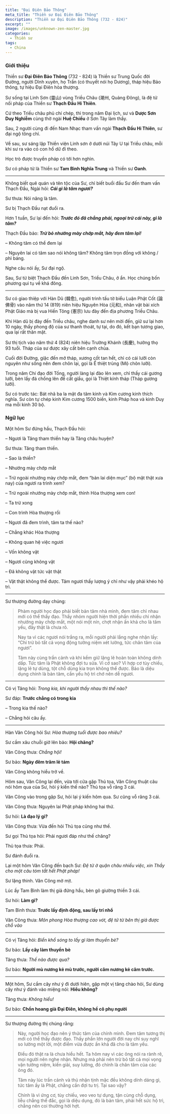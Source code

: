 ```yaml
---
title: "Đại Điên Bảo Thông"
meta_title: "Thiền sư Đại Điên Bảo Thông"
description: "Thiền sư Đại Điên Bảo Thông (732 - 824)"
excerpt: ""
image: /images/unknown-zen-master.jpg
categories:
  - Thiền sư
tags:
  - China
---
```


### Giới thiệu

Thiền sư **Đại Điên Bảo Thông** (732 - 824) là Thiền sư Trung Quốc đời Đường, người Dĩnh xuyên, họ Trần (có thuyết nói họ Dương), tháp hiệu Bảo thông, tự hiệu Đại Điên hòa thượng.

Sư sống tại Linh Sơn (靈山) vùng Triều Châu (潮州, Quảng Đông), là đệ tử nối pháp của Thiền sư __Thạch Đầu Hi Thiên__.

Cứ theo Triều châu phủ chí chép, thì trong năm Đại lịch, sư và __Dược Sơn Duy Nghiễm__ cùng thờ ngài __Huệ Chiếu__ ở Sơn Tây làm thầy.

Sau, 2 người cùng đi đến Nam Nhạc tham vấn ngài __Thạch Đầu Hi Thiên__, sư đại ngộ tông chỉ.

Về sau, sư sáng lập Thiền viện Linh sơn ở dưới núi Tây U tại Triều châu, mỗi khi sư ra vào có con hổ dữ đi theo.

Học trò được truyền pháp có tới hơn nghìn.

Sư có pháp tử là Thiền sư __Tam Bình Nghĩa Trung__ và Thiền sư __Oanh__.

***

Không biết quê quán và tên tộc của Sư, chỉ biết buổi đầu Sư đến tham vấn Thạch Đầu, Ngài hỏi: ___Cái gì là tâm ngươi?___

Sư thưa: Nói năng là tâm.

Sư bị Thạch Đầu nạt đuổi ra.

Hơn 1 tuần, Sư lại đến hỏi: ___Trước đó đã chẳng phải, ngoại trừ cái này, gì là tâm?___

Thạch Đầu bảo: ___Trừ bỏ nhướng mày chớp mắt, hãy đem tâm lại!___

– Không tâm có thể đem lại

– Nguyên lai có tâm sao nói không tâm? Không tâm trọn đồng với không / phỉ báng.

Nghe câu nói ấy, Sư đại ngộ.

Sau, Sư từ biệt Thạch Đầu đến Linh Sơn, Triều Châu, ở ẩn. Học chúng bốn phương qui tụ về khá đông.

***

Sư có giao thiệp với Hàn Dũ (韓愈), người trình tấu tờ biểu Luận Phật Cốt (論佛骨) vào năm thứ 14 (819) niên hiệu Nguyên Hòa (元和), nhân vật bài xích Phật Giáo mà bị vua Hiến Tông (憲宗) lưu đày đến địa phương Triều Châu.

Khi Hàn dũ bị đày đến Triều châu, nghe danh sư nên mời đến, giữ sư lại hơn 10 ngày, thấy phong độ của sư thanh thoát, tự tại, do đó, kết bạn tương giao, qua lại rất thân mật.

Sư thị tịch vào năm thứ 4 (824) niên hiệu Trường Khánh (長慶), hưởng thọ 93 tuổi. Tháp của sư được xây cất bên cạnh chùa.

Cuối đời Đường, giặc đến mở tháp, xương cốt tan hết, chỉ có cái lưỡi còn nguyên như sống nên đem chôn lại, gọi là Ế thiệt trủng (Mộ chôn lưỡi).

Trong năm Chí đạo đời Tống, người làng lại đào lên xem, chỉ thấy cái gương lưỡi, bèn lấy đá chồng lên để cất giấu, gọi là Thiệt kính tháp (Tháp gương lưỡi).

Sư có trước tác: Bát nhã ba la mật đa tâm kinh và Kim cương kinh thích nghĩa.
Sư còn tự chép kinh Kim cương 1500 biến, kinh Pháp hoa và kinh Duy ma mỗi kinh 30 bộ.


### Ngữ lục

Một hôm Sư đứng hầu, Thạch Đầu hỏi:

– Ngươi là Tăng tham thiền hay là Tăng châu huyện?

Sư thưa: Tăng tham thiền.

– Sao là thiền?

– Nhướng mày chớp mắt

– Trừ ngoài nhướng mày chớp mắt, đem “bản lai diện mục” (bộ mặt thật xưa nay) của ngươi ra trình xem?

– Trừ ngoài nhướng mày chớp mắt, thỉnh Hòa thượng xem con!

– Ta trừ xong

– Con trình Hòa thượng rồi

– Ngươi đã đem trình, tâm ta thế nào?

– Chẳng khác Hòa thượng

– Không quan hệ việc ngươi

– Vốn không vật

– Ngươi cũng không vật

– Đã không vật tức vật thật

– Vật thật không thể được. Tâm ngươi thấy lượng ý chỉ như vậy phải khéo hộ trì.

***

Sư thượng đường dạy chúng:

> Phàm người học đạo phải biết bản tâm nhà mình, đem tâm chỉ nhau mới có thể thấy đạo. Thấy nhóm người hiện thời phần nhiều chỉ nhận nhướng mày chớp mắt, một nói một nín, chợt nhận ấn khả cho là tâm yếu, đây thật là chưa rõ.
>
> Nay ta vì các ngươi nói trắng ra, mỗi người phải lắng nghe nhận lấy: “Chỉ trừ bỏ tất cả vọng động tưởng niệm xét lường, tức chân tâm của ngươi”.
> 
> Tâm này cùng trần cảnh và khi kềm giữ lặng lẽ hoàn toàn không dính dấp. Tức tâm là Phật không đợi tu sửa. Vì cớ sao? Vì hợp cơ tùy chiếu, lặng lẽ tự dùng, tột chỗ dùng kia trọn không thể được.
Bảo là diệu dụng chính là bản tâm, cần yếu hộ trì chớ nên dễ ngươi.

***
    
Có vị Tăng hỏi: *Trong kia, khi người thấy nhau thì thế nào?*

Sư đáp: **Trước chẳng có trong kia**

– Trong kia thế nào?

– Chẳng hỏi câu ấy.

***

Hàn Văn Công hỏi Sư: *Hòa thượng tuổi được bao nhiêu?*

Sư cầm xâu chuỗi giở lên bảo: **Hội chăng?**

Văn Công thưa: *Chẳng hội!*

Sư bảo: **Ngày đêm trăm lẻ tám**

Văn Công không hiểu trở về.

Hôm sau, Văn Công lại đến, vừa tới cửa gặp Thủ tọa, Văn Công thuật câu nói hôm qua của Sư, hỏi ý kiến thế nào? Thủ tọa vỗ răng 3 cái. 

Văn Công vào trong gặp Sư, hỏi lại ý kiến hôm qua. Sư cũng vỗ răng 3 cái.

Văn Công thưa: Nguyên lai Phật pháp không hai thứ.

Sư hỏi: **Là đạo lý gì?**

Văn Công thưa: Vừa đến hỏi Thủ tọa cũng như thế.

Sư gọi Thủ tọa hỏi: Phải ngươi đáp như thế chăng?

Thủ tọa thưa: Phải.

Sư đánh đuổi ra.

Lại một hôm Văn Công đến bạch Sư: *Đệ tử ở quận châu nhiều việc, xin Thầy cho một câu tóm tắt hết Phật pháp!*

Sư lặng thinh. Văn Công mờ mịt.

Lúc ấy Tam Bình làm thị giả đứng hầu, bèn gõ giường thiền 3 cái.

Sư hỏi: **Làm gì?**

Tam Bình thưa: **Trước lấy định động, sau lấy trí nhổ**

Văn Công thưa: *Môn phong Hòa thượng cao vót, đệ tử từ bên thị giả được chỗ vào*

***

Có vị Tăng hỏi: *Biển khổ sóng to lấy gì làm thuyền bè?*

Sư bảo: **Lấy cây làm thuyền bè**

Tăng thưa: *Thế nào được qua?*

Sư bảo: **Người mù nương kẻ mù trước, người câm nương kẻ câm trước.**

***

Một hôm, Sư cầm cây như ý đi dưới hiên, gặp một vị tăng chào hỏi, Sư dùng cây như ý đánh vào miệng nói: **Hiểu không?**

Tăng thưa: *Không hiểu!*

Sư bảo: **Chồn hoang già Đại Điên, không hề cô phụ người**

***

Sư thượng đường thị chúng rằng:

> Này, người học đạo nên ý thức tâm của chính mình. Đem tâm tương thị mới có thể thấy được đạo. Thấy phần lớn người đời nay chỉ suy nghĩ so lường một lời, một điểm vừa được ấn khả đã cho là tâm yếu.
> 
> Điều đó thật ra là chưa hiểu hết.
Ta hôm nay vì các ông nói ra rành rẽ, mọi người nên nghe nhận. Nhưng mà phải nên trừ bỏ tất cả mọi vọng vận tưởng niệm, kiến giải, suy lường, đó chính là chân tâm của các ông đó.
>
> Tâm này lúc trần cảnh và thủ nhận tịnh mặc đều không dính dáng gì, tức tâm ấy là Phật, chẳng cần đợi tu trị. Tại sao vậy?
> 
> Chính là vì ứng cơ, tùy chiếu, veo veo tự dụng, tận cùng chỗ dụng, liễu chẳng thể đắc, gọi là diệu dụng, đó là bản tâm, phải hết sức hộ trì, chẳng nên coi thường hời hợt.

